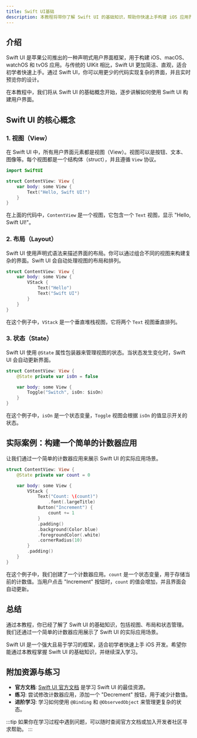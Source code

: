 ```yaml
---
title: Swift UI基础
description: 本教程将带你了解 Swift UI 的基础知识，帮助你快速上手构建 iOS 应用界面。适合初学者，内容涵盖 Swift UI 的核心概念、代码示例和实际应用场景。
---
```


## 介绍

Swift UI 是苹果公司推出的一种声明式用户界面框架，用于构建 iOS、macOS、watchOS 和 tvOS 应用。与传统的 UIKit 相比，Swift UI 更加简洁、直观，适合初学者快速上手。通过 Swift UI，你可以用更少的代码实现复杂的界面，并且实时预览你的设计。

在本教程中，我们将从 Swift UI 的基础概念开始，逐步讲解如何使用 Swift UI 构建用户界面。

## Swift UI 的核心概念

### 1. 视图（View）

在 Swift UI 中，所有用户界面元素都是视图（View）。视图可以是按钮、文本、图像等。每个视图都是一个结构体（struct），并且遵循 `View` 协议。

```swift
import SwiftUI

struct ContentView: View {
    var body: some View {
        Text("Hello, Swift UI!")
    }
}
```

在上面的代码中，`ContentView` 是一个视图，它包含一个 `Text` 视图，显示 "Hello, Swift UI!"。

### 2. 布局（Layout）

Swift UI 使用声明式语法来描述界面的布局。你可以通过组合不同的视图来构建复杂的界面。Swift UI 会自动处理视图的布局和排列。

```swift
struct ContentView: View {
    var body: some View {
        VStack {
            Text("Hello")
            Text("Swift UI")
        }
    }
}
```

在这个例子中，`VStack` 是一个垂直堆栈视图，它将两个 `Text` 视图垂直排列。

### 3. 状态（State）

Swift UI 使用 `@State` 属性包装器来管理视图的状态。当状态发生变化时，Swift UI 会自动更新界面。

```swift
struct ContentView: View {
    @State private var isOn = false

    var body: some View {
        Toggle("Switch", isOn: $isOn)
    }
}
```

在这个例子中，`isOn` 是一个状态变量，`Toggle` 视图会根据 `isOn` 的值显示开关的状态。

## 实际案例：构建一个简单的计数器应用

让我们通过一个简单的计数器应用来展示 Swift UI 的实际应用场景。

```swift
struct ContentView: View {
    @State private var count = 0

    var body: some View {
        VStack {
            Text("Count: \(count)")
                .font(.largeTitle)
            Button("Increment") {
                count += 1
            }
            .padding()
            .background(Color.blue)
            .foregroundColor(.white)
            .cornerRadius(10)
        }
        .padding()
    }
}
```

在这个例子中，我们创建了一个计数器应用。`count` 是一个状态变量，用于存储当前的计数值。当用户点击 "Increment" 按钮时，`count` 的值会增加，并且界面会自动更新。

## 总结

通过本教程，你已经了解了 Swift UI 的基础知识，包括视图、布局和状态管理。我们还通过一个简单的计数器应用展示了 Swift UI 的实际应用场景。

Swift UI 是一个强大且易于学习的框架，适合初学者快速上手 iOS 开发。希望你能通过本教程掌握 Swift UI 的基础知识，并继续深入学习。

## 附加资源与练习

- **官方文档**: [Swift UI 官方文档](https://developer.apple.com/documentation/swiftui/) 是学习 Swift UI 的最佳资源。
- **练习**: 尝试修改计数器应用，添加一个 "Decrement" 按钮，用于减少计数值。
- **进阶学习**: 学习如何使用 `@Binding` 和 `@ObservedObject` 来管理更复杂的状态。

:::tip
如果你在学习过程中遇到问题，可以随时查阅官方文档或加入开发者社区寻求帮助。
:::
